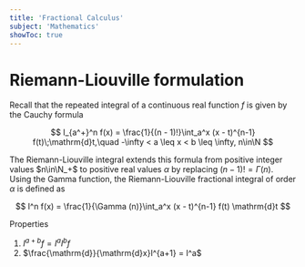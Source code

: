 ```yaml
---
title: 'Fractional Calculus'
subject: 'Mathematics'
showToc: true
---
```


# Riemann-Liouville formulation

Recall that the repeated integral of a continuous real function $f$ is given by the Cauchy formula

$$
  I_{a^+}^n f(x) = \frac{1}{(n - 1)!}\int_a^x (x - t)^{n-1} f(t)\;\mathrm{d}t,\quad -\infty < a \leq x < b \leq \infty, n\in\N
$$

The Riemann-Liouville integral extends this formula from positive integer values $n\in\N_+$ to positive real values $\alpha$ by replacing $(n - 1)! = \Gamma(n)$. Using the Gamma function, the  Riemann-Liouville fractional integral of order $\alpha$ is defined as

$$
  I^n f(x) = \frac{1}{\Gamma (n)}\int_a^x (x - t)^{n-1} f(t) \mathrm{d}t
$$

Properties
1. $I^{a + b} f = I^a I^b f$
2. $\frac{\mathrm{d}}{\mathrm{d}x}I^{a+1} = I^a$